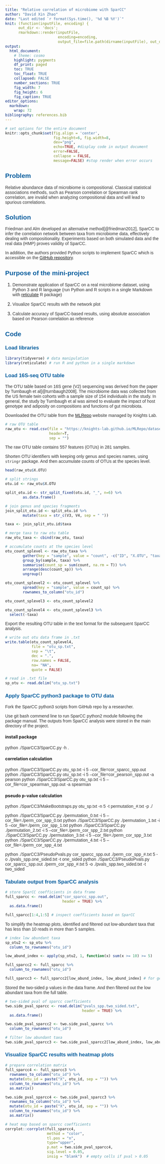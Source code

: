 ```yaml
---
title: "Relative correlation of microbiome with SparCC"
author: "David Xin Zhao"
date: "Last edited `r format(Sys.time(), '%d %B %Y')`"
knit: (function(inputFile, encoding) {
      out_dir <- 'docs';
      rmarkdown::render(inputFile,
                        encoding=encoding,
                        output_file=file.path(dirname(inputFile), out_dir, 'index.html'))})
output:
  html_document:
    # theme: cosmo
    highlight: pygments
    df_print: paged
    toc: TRUE
    toc_float: TRUE
    collapsed: FALSE
    number_sections: TRUE
    fig_width: 7
    fig_height: 6
    fig_caption: TRUE
editor_options: 
  markdown: 
    wrap: 72
bibliography: references.bib
---
```


<html>

<head>

```{=html}
<style>

h1{
 color: #055C9D;
 font-family: Georgia;
 font-size: 200%
}


h2{
 color: #055C9D;
 font-family: helvetica;
 font-size: 150%
}

h3{
 color: #055C9D;  
 font-family: helvetica;
 font-size: 120%; 
}

p {
 color: #333333;
 font-family: helvetica;
 font-size: 100%;
}

.blackbox {
  padding: 1em;
  background: green;
  color: black;
  border: 2px solid orange;
  border-radius: 10px;
}

.center {
  text-align: center;
}

</style>
```
</head>

</html>

```r
# set options for the entire document 
knitr::opts_chunk$set(fig.align = 'center', 
                      fig.height=6, fig.width=8,
                      dev="png",
                      echo=TRUE, #display code in output document 
                      error=FALSE,
                      collapse = FALSE, 
                      message=FALSE) #stop render when error occurs   
```

## Problem

Relative abundance data of microbiome is compositional. Classical
statistical associations methods, such as Pearson correlation or
Spearman rank correlation, are invalid when analyzing compositional data
and will lead to spurious correlations.

## Solution

Friedman and Alm developed an alternative method[@friedman2012], SparCC
to infer the correlation network between taxa from microbiome data,
effectively dealing with compositionality. Experiments based on both
simulated data and the real data (HMP) proves validity of SparCC.

In addition, the authors provided Python scripts to implement SparCC
which is accessible on the [GitHub
repository](https://github.com/davidzhao1015/SparCC3).

## Purpose of the mini-project

1.  Demonstrate application of SparCC on a real microbiome dataset,
    using Python 3 and R language (run Python and R scripts in a single
    Markdown with
    [reticulate](https://posit.co/blog/three-ways-to-program-in-python-with-rstudio/#:~:text=Run%20Python%20Scripts%20in%20the%20RStudio%20IDE,-The%20RStudio%20IDE&text=You%20can%20write%20scripts%2C%20import,would%20in%20an%20R%20script.)
    R package)

2.  Visualize SparCC results with the network plot

3.  Calculate accuracy of SparCC-based results, using absolute
    association based on Pearson correlation as reference

## Code

### Load libraries

```r

library(tidyverse) # data manipulation
library(reticulate) # run R and python in a single markdown

```

### Load 16S-seq OTU table

The OTU table based on 16S gene (V2) sequencing was derived from the
paper by Turnbaugh et al[@turnbaugh2008]. The microbiome data was
collected from the US female twin cohorts with a sample size of 154
individuals in the study. In general, the study by Turnbaugh et al was
aimed to evaluate the impact of host genotype and adiposity on
compositions and functions of gut microbiota.

Downloaded the OTU table from the
[MLRepo](<https://knights-lab.github.io/MLRepo/docs/turnbaugh_lean_obese_all.html>)
website managed by Knights Lab.

```r

# raw OTU table
raw_otu <- read.csv(file = "https://knights-lab.github.io/MLRepo/datasets/turnbaugh/refseq/otutable.txt",
                    header=T,
                    sep = "")

```

The raw OTU table contains 557 features (OTUs) in 281 samples.

Shorten OTU identifiers with keeping only genus and species names, using
`stringr` package. And then accumulate counts of OTUs at the species
level.

```r

head(raw_otu$X.OTU) 

# split strings 
otu.id <- raw_otu$X.OTU

split_otu.id <- str_split_fixed(otu.id, "_", n=6) %>% 
        as.data.frame()

# join genus and species fragments 
join_split_otu.id <- split_otu.id %>% 
        mutate(taxa = str_c(V3, V4, sep = " ")) 

taxa <- join_split_otu.id$taxa 

# merge taxa to raw otu table 
raw_otu_taxa <- cbind(raw_otu, taxa) 

# accumulate counts at the species level 
otu_count_splevel <- raw_otu_taxa %>% 
        gather(key = "sample", value = "count", -c("ID", "X.OTU", "taxa")) %>% 
        group_by(sample, taxa) %>%
        summarise(count_sp = sum(count, na.rm = T)) %>% 
        arrange(desc(count_sp)) %>%
        ungroup()

otu_count_splevel2 <- otu_count_splevel %>% 
        spread(key = "sample", value = count_sp) %>%
        rownames_to_column("otu_id")

otu_count_splevel3 <- otu_count_splevel2 

otu_count_splevel4 <- otu_count_splevel3 %>%
  select(-taxa)

```

Export the resulting OTU table in the text format for the subsequent
SparCC analysis.

```r

# write out otu data frame in .txt 
write.table(otu_count_splevel4, 
            file = "otu_sp.txt",
            sep = "\t", 
            dec = ".",
            row.names = FALSE,
            na= "NA",
            quote = FALSE)  

# read in .txt file 
sp_otu <- read.delim("otu_sp.txt") 

```

### Apply SparCC python3 package to OTU data

Fork the SparCC python3 scripts from GitHub repo by a researcher.

Use git bash commend line to run SparCC python2 module following the
package manual. The outputs from SparCC analysis were stored in the main
directory of the project.

#### install package

python ./SparCC3/SparCC.py -h .

#### correlation calculation

python ./SparCC3/SparCC.py otu_sp.txt -i 5 --cor_file=cor_sparcc_spp.out
python ./SparCC3/SparCC.py otu_sp.txt -i 5
--cor_file=cor_pearson_spp.out -a pearson python ./SparCC3/SparCC.py
otu_sp.txt -i 5 --cor_file=cor_spearman_spp.out -a spearman

#### pseudo p-value calculation

python ./SparCC3/MakeBootstraps.py otu_sp.txt -n 5 -t permutation\_#.txt
-p ./

python ./SparCC3/SparCC.py ./permutation_0.txt -i 5
--cor_file=./perm_cor_spp_0.txt python ./SparCC3/SparCC.py
./permutation_1.txt -i 5 --cor_file=./perm_cor_spp_1.txt python
./SparCC3/SparCC.py ./permutation_2.txt -i 5
--cor_file=./perm_cor_spp_2.txt python ./SparCC3/SparCC.py
./permutation_3.txt -i 5 --cor_file=./perm_cor_spp_3.txt python
./SparCC3/SparCC.py ./permutation_4.txt -i 5
--cor_file=./perm_cor_spp_4.txt

python ./SparCC3/PseudoPvals.py cor_sparcc_spp.out ./perm_cor_spp\_#.txt
5 -o ./pvals_spp.one_sided.txt -t one_sided python
./SparCC3/PseudoPvals.py cor_sparcc_spp.out ./perm_cor_spp\_#.txt 5 -o
./pvals_spp.two_sided.txt -t two_sided

### Tabulate output from SparCC analysis

```r

# store SparCC coefficients in data frame 
full_sparcc <- read.delim("cor_sparcc_spp.out", 
                          header = TRUE) %>% 
  as.data.frame()  

full_sparcc[1:4,1:5] # inspect coefficients based on SparCC  

```
To simplify the heatmap plots, identified and filtered out low-abundant taxa that has less than 10 reads in more than 5 samples. 

```r

# index low abundant taxa
sp_otu2 <- sp_otu %>% 
  column_to_rownames("otu_id")

low_abund_index <- apply(sp_otu2, 1, function(x) sum(x >= 10) >= 5) 

full_sparcc2 <- full_sparcc %>% 
  column_to_rownames("otu_id")

full_sparcc3 <- full_sparcc2[low_abund_index, low_abund_index] # for generating heat-map 

```

Stored the two-sided p values in the data frame. And then filtered out the low abundant taxa from the full table. 

```r

# two-sided pval of sparcc coefficients 
two.side_pval_sparcc <- read.delim("pvals_spp.two_sided.txt", 
                                   header = TRUE) %>% 
  as.data.frame() 

two.side_pval_sparcc2 <- two.side_pval_sparcc %>% 
  column_to_rownames("otu_id")

# filter low abundant taxa 
two.side_pval_sparcc3 <- two.side_pval_sparcc2[low_abund_index, low_abund_index] 

```

### Visualize SparCC results with heatmap plots

```r

# prepare correlation matrix 
full_sparcc4 <- full_sparcc3 %>%
  rownames_to_column("otu_id") %>% 
  mutate(otu_id = paste("X", otu_id, sep = "")) %>% 
  column_to_rownames("otu_id") %>%
  as.matrix()

two.side_pval_sparcc4 <- two.side_pval_sparcc3 %>%
  rownames_to_column("otu_id") %>% 
  mutate(otu_id = paste("X", otu_id, sep = "")) %>%
  column_to_rownames("otu_id") %>%
  as.matrix()

# heat map based on sparcc coefficients 
corrplot::corrplot(full_sparcc4, 
                   method = "color", 
                   tl.pos = "n", 
                   type="upper", 
                   p.mat = two.side_pval_sparcc4,
                   sig.level = 0.05,
                   insig = "blank")  # empty cells if pval > 0.05 

```

